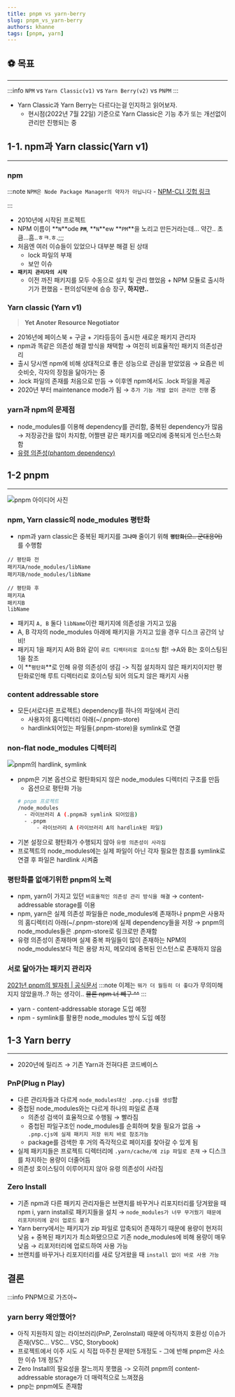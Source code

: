 ```yaml
---
title: pnpm vs yarn-berry
slug: pnpm_vs_yarn-berry
authors: khanne
tags: [pnpm, yarn]
---
```


## ⚽️ 목표

---

:::info `NPM` vs `Yarn Classic(v1)` vs `Yarn Berry(v2)` vs `PNPM`
:::

<!--truncate-->

- Yarn Classic과 Yarn Berry는 다르다는걸 인지하고 읽어보자.
  - 현시점(2022년 7월 22일) 기준으로 Yarn Classic은 기능 추가 또는 개선없이 관리만 진행되는 중

## 1-1. npm과 Yarn classic(Yarn v1)

---

### npm

:::note `NPM은 Node Package Manager의 약자가 아닙니다` - [NPM-CLI 깃헙 링크](https://github.com/npm/cli#is-npm-an-acronym-for-node-package-manager)

:::

- 2010년에 시작된 프로젝트
- NPM 이름이 **`N`**ode **`PM`**, **`N`**ew **`PM`**을 노리고 만든거라는데… 약간.. 초큼…흠..ㅎㅋ.ㅎ.;;;
- 처음엔 여러 이슈들이 있었으나 대부분 해결 된 상태
  - lock 파일의 부재
  - 보안 이슈
- **`패키지 관리자의 시작`**
  - 이전 까진 패키지를 모두 수동으로 설치 및 관리 했었음 + NPM 모듈로 출시하기가 편했음 - 편의성덕분에 승승 장구, **하지만..**

### Yarn classic (Yarn v1)

> **Yet Anoter Resource Negotiator**

- 2016년에 페이스북 + 구글 + 기타등등이 출시한 새로운 패키지 관리자
- npm과 똑같은 의존성 해결 방식을 채택함 → 여전히 비효율적인 패키지 의존성관리
- 출시 당시엔 npm에 비해 상대적으로 좋은 성능으로 관심을 받았었음 → 요즘은 비슷비슷, 각자의 장점을 닮아가는 중
- .lock 파일의 존재를 처음으로 만듬 → 이후엔 npm에서도 .lock 파일을 제공
- 2020년 부터 maintenance mode가 됨 → `추가 기능 개발 없이 관리만 진행` 중

### yarn과 npm의 문제점

- node_modules를 이용해 dependency를 관리함, 중복된 dependency가 많음 → 저장공간을 많이 차지함, 어쩔땐 같은 패키지를 메모리에 중복되게 인스턴스화 함
- [유령 의존성(phantom dependency)](https://pnpm.io/motivation#creating-a-non-flat-node_modules-directory)

## 1-2 pnpm

---

![pnpm 아이디어 사진](https://iwannaberealnerd.notion.site/image/https%3A%2F%2Fs3-us-west-2.amazonaws.com%2Fsecure.notion-static.com%2Fbc085663-6538-4769-b210-fedcbe3ae17c%2FUntitled.png?table=block&id=a00e89c2-0a2f-421b-98c3-e81c53216a71&spaceId=35999598-bd0e-4e04-a70a-5396c69f115f&width=2000&userId=&cache=v2)

### npm, Yarn classic의 node_modules 평탄화

- npm과 yarn classic은 중복된 패키지를 **`그나마`** 줄이기 위해 **`평탄화`**~~(으.. 군대용어)~~를 수행함

```
// 평탄화 전
패키지A/node_modules/libName
패키지B/node_modules/libName

// 평탄화 후
패키지A
패키지B
libName
```

- 패키지 `A, B` 둘다 `libName`이란 패키지에 의존성을 가지고 있음
- A, B 각자의 node_modules 아래에 패키지을 가지고 있을 경우 디스크 공간의 낭비!
- 패키지 1을 패키지 A와 B와 같이 `루트 디렉터리로 호이스팅` 함! →A와 B는 호이스팅된 1을 참조
- 이 **`평탄화`**로 인해 유령 의존성이 생김 -> 직접 설치하지 않은 패키지이지만 평탄화로인해 루트 디렉터리로 호이스팅 되어 의도치 않은 패키지 사용

### content addressable store

- 모든(서로다른 프로젝트) dependency를 하나의 파일에서 관리
  - 사용자의 홈디렉터리 아래(~/.pnpm-store)
  - hardlink되어있는 파일들(.pnpm-store)을 symlink로 연결

### non-flat node_modules 디렉터리

![pnpm의 hardlink, symlink](https://iwannaberealnerd.notion.site/image/https%3A%2F%2Fs3-us-west-2.amazonaws.com%2Fsecure.notion-static.com%2F8d652c9d-5d4a-4097-af71-9144f5150275%2Fnode-modules-structure-8ab301ddaed3b7530858b233f5b3be57.jpg?table=block&id=aa1652de-10ec-4f91-86c3-5f140997c113&spaceId=35999598-bd0e-4e04-a70a-5396c69f115f&width=2000&userId=&cache=v2)

- pnpm은 기본 옵션으로 평탄화되지 않은 node_modules 디렉터리 구조를 만듬
  - 옵션으로 평탄화 가능
  ```bash
  # pnpm 프로젝트
  /node_modules
  	- 라이브러리 A (.pnpm과 symlink 되어있음)
  	- .pnpm
  		- 라이브러리 A (라이브러리 A의 hardlink된 파일)
  ```
- 기본 설정으로 평탄화가 수행되지 않아 `유령 의존성이 사라짐`
- 프로젝트의 node_modules에는 실제 파일이 아닌 각자 필요한 참조를 symlink로 연결 후 파일은 hardlink 시켜줌

### 평탄화를 없애기위한 pnpm의 노력

- npm, yarn이 가지고 있던 `비효율적인 의존성 관리 방식을 해결` → content-addressable storage를 이용
- npm, yarn은 실제 의존성 파일들은 node_modules에 존재하나 pnpm은 사용자의 홈디렉터리 아래(~/.pnpm-store)에 실제 dependency들을 저장 → pnpm의 node_modules들은 .pnpm-store로 링크로만 존재함
- 유령 의존성이 존재하며 실제 중복 파일들이 많이 존재하는 NPM의 node_modules보다 적은 용량 차지, 메모리에 중복된 인스턴스로 존재하지 않음

### 서로 닮아가는 패키지 관리자

[2021년 pnpm의 발자취 | 공식문서](https://pnpm.io/blog/2021/12/29/yearly-update#the-competition)
:::note 이제는 `뭐가 더 월등히 더 좋다`가 무의미해 지지 않았을까..? 하는 생각이..
~~물론 npm 너 빼구 ^^~~
:::

- yarn - content-addressable storage 도입 예정
- npm - symlink를 활용한 node_modules 방식 도입 예정

## 1-3 Yarn berry

---

- 2020년에 릴리즈 → 기존 Yarn과 전혀다른 코드베이스

### PnP(Plug n Play)

- 다른 관리자들과 다르게 `node_modules대신 .pnp.cjs를 생성`함
- 중첩된 node_modules와는 다르게 하나의 파일로 존재
  - 의존성 검색이 효율적으로 수행됨 → 빨라짐
  - 중첩된 파일구조인 node_modules를 순회하며 찾을 필요가 없음 → `.pnp.cjs에 실제 패키지 저장 위치 바로 참조가능`
  - package를 검색한 후 거의 즉각적으로 페이지를 찾아갈 수 있게 됨
- 실제 패키지들은 프로젝트 디렉터리에 `.yarn/cache/에 zip 파일로 존재` → 디스크를 차지하는 용량이 더줄어듬
- 의존성 호이스팅이 이루어지지 않아 유령 의존성이 사라짐

### Zero Install

- 기존 npm과 다른 패키지 관리자들은 브랜치를 바꾸거나 리포지터리를 당겨왔을 때 npm i, yarn install로 패키지들을 설치 → `node_modules가 너무 무거웠기 때문에 리포지터리에 같이 업로드 불가`
- Yarn berry에서는 패키지가 zip 파일로 압축되어 존재하기 때문에 용량이 현저히 낮음 + 중복된 패키지가 최소화됐으므로 기존 node_modules에 비해 용량이 매우 낮음 → 리포저터리에 업로드하여 사용 가능
- 브랜치를 바꾸거나 리포지터리를 새로 당겨왔을 때 `install 없이 바로 사용 가능`

## 결론

:::info PNPM으로 가즈아~

### yarn berry 왜안했어?

- 아직 지원하지 않는 라이브러리(PnP, ZeroInstall) 때문에 아직까지 호환성 이슈가 존재(VSC... VSC... VSC, Storybook)
- 프로젝트에서 이주 시도 시 직접 마주친 문제만 5개정도 - 그에 반해 pnpm은 사소한 이슈 1개 정도?
- Zero Install의 필요성을 잘느끼지 못했음 -> 오히려 pnpm의 content-addressable storage가 더 매력적으로 느껴졌음
- pnp는 pnpm에도 존재함
